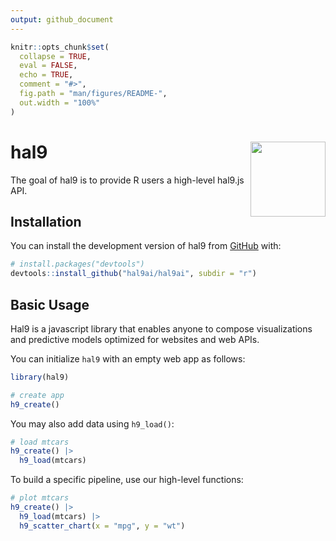 ```yaml
---
output: github_document
---
```


<!-- README.md is generated from README.Rmd. Please edit that file -->

```r
knitr::opts_chunk$set(
  collapse = TRUE,
  eval = FALSE,
  echo = TRUE,
  comment = "#>",
  fig.path = "man/figures/README-",
  out.width = "100%"
)
```

# hal9 <img src="man/figures/logo.png" align="right" width="120" />

<!-- badges: start -->
<!-- badges: end -->

The goal of hal9 is to provide R users a high-level hal9.js API.

## Installation

You can install the development version of hal9 from [GitHub](https://github.com/) with:

```r
# install.packages("devtools")
devtools::install_github("hal9ai/hal9ai", subdir = "r")
```

## Basic Usage

Hal9 is a javascript library that enables anyone to compose visualizations and predictive models optimized for websites and web APIs.

You can initialize `hal9` with an empty web app as follows:

```r
library(hal9)

# create app
h9_create()
```

You may also add data using `h9_load()`:

```r
# load mtcars
h9_create() |>
  h9_load(mtcars)
```

To build a specific pipeline, use our high-level functions:

```r
# plot mtcars
h9_create() |>
  h9_load(mtcars) |> 
  h9_scatter_chart(x = "mpg", y = "wt")
```

